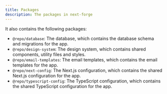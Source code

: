 ```yaml
---
title: Packages
description: The packages in next-forge
---
```


It also contains the following packages:

- `@repo/database`: The database, which contains the database schema and migrations for the app.
- `@repo/design-system`: The design system, which contains shared components, utility files and styles.
- `@repo/email-templates`: The email templates, which contains the email templates for the app.
- `@repo/next-config`: The Next.js configuration, which contains the shared Next.js configuration for the app.
- `@repo/typescript-config`: The TypeScript configuration, which contains the shared TypeScript configuration for the app.